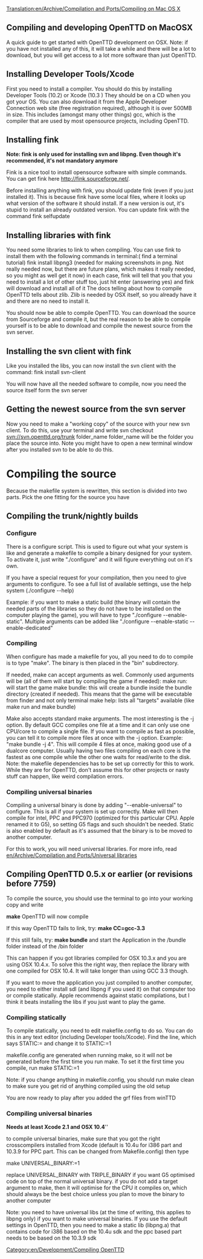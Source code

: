 [[Translation:en/Archive/Compilation and Ports/Compiling on Mac OS X]]
{{en/Warning|If you installed iconv-dev using fink, make sure that you have at least version 1.11 or filenames/file access (savegames, scenarios...) will not correctly}}

[[Category:en/Development/Compiling OpenTTD]]

==Compiling and developing OpenTTD on MacOSX==
A quick guide to get started with OpenTTD development on OSX.
Note: if you have not installed any of this, it will take a while and there will be a lot to download, but you will get access to a lot more software than just OpenTTD.

==Installing Developer Tools/Xcode==
First you need to install a compiler. You should do this by installing Developer Tools (10.2) or Xcode (10.3 )
They should be on a CD when you got your OS. You can also download it from the Apple Developer Connection web site (free registration required), although it is over 500MB in size. This includes (amongst many other things) gcc, which is the compiler that are used by most opensource projects, including OpenTTD.

==Installing fink==
'''Note: fink is only used for installing svn and libpng. Even though it's recommended, it's not mandatory anymore'''

Fink is a nice tool to install opensource software with simple commands. You can get fink here http://fink.sourceforge.net/.

Before installing anything with fink, you should update fink (even if you just installed it). This is because fink have some local files, where it looks up what version of the software it should install. If a new version is out, it's stupid to install an already outdated version. You can update fink with the command
fink selfupdate

==Installing libraries with fink==
You need some libraries to link to when compiling. You can use fink to install them with the following commands in terminal:({{en/Todo}} find a terminal tutorial)
fink install libpng3 (needed for making screenshots in png. Not really needed now, but there are future plans, which makes it really needed, so you might as well get it now)
in each case, fink will tell that you that you need to install a lot of other stuff too, just hit enter (answering yes) and fink will download and install all of it
The docs telling about how to compile OpenTTD tells about zlib. Zlib is needed by OSX itself, so you already have it and there are no need to install it.


You should now be able to compile OpenTTD. You can download the source from Sourceforge and compile it, but the real reason to be able to compile yourself is to be able to download and compile the newest source from the svn server.

==Installing the svn client with fink==
Like you installed the libs, you can now install the svn client with the command:
fink install svn-client

You will now have all the needed software to compile, now you need the source itself form the svn server

==Getting the newest source from the svn server==
Now you need to make a "working copy" of the source with your new svn client. To do this, use your terminal and write
svn checkout svn://svn.openttd.org/trunk folder_name
folder_name will be the folder you place the source into. Note you might have to open a new terminal window after you installed svn to be able to do this.

= Compiling the source =
Because the makefile system is rewritten, this section is divided into two parts. Pick the one fitting for the source you have
==Compiling the trunk/nightly builds==
===Configure===
There is a configure script. This is used to figure out what your system is like and generate a makefile to compile a binary designed for your system. To activate it, just write "./configure" and it will figure everything out on it's own.

If you have a special request for your compilation, then you need to give arguments to configure. To see a full list of available settings, use the help system (./configure --help)

Example: if you want to make a static build (the binary will contain the needed parts of the libraries so they do not have to be installed on the computer playing the game), you will have to type "./configure --enable-static". Multiple arguments can be added like "./configure --enable-static --enable-dedicated"

===Compiling===
When configure has made a makefile for you, all you need to do to compile is to type "make". The binary is then placed in the "bin" subdirectory.

If needed, make can accept arguments as well. Commonly used arguments will be (all of them will start by compiling the game if needed):
make run: will start the game
make bundle: this will create a bundle inside the bundle directory (created if needed). This means that the game will be executable from finder and not only terminal
make help: lists all "targets" available (like make run and make bundle)

Make also accepts standard make arguments. The most interesting is the -j option. By default GCC compiles one file at a time and it can only use one CPU/core to compile a single file. If you want to compile as fast as possible, you can tell it to compile more files at once with the -j option. Example: "make bundle -j 4". This will compile 4 files at once, making good use of a dualcore computer. Usually having two files compiling on each core is the fastest as one compile while the other one waits for read/write to the disk.
Note: the makefile dependencies has to be set up correctly for this to work. While they are for OpenTTD, don't assume this for other projects or nasty stuff can happen, like weird compilation errors.

===Compiling universal binaries===
Compiling a universal binary is done by adding "--enable-universal" to configure. This is all if your system is set up correctly.
Make will then compile for intel, PPC and PPC970 (optimized for this particular CPU. Apple renamed it to G5), so setting G5 flags and such shouldn't be needed. Static is also enabled by default as it's assumed that the binary is to be moved to another computer.

For this to work, you will need universal libraries. For more info, read [[en/Archive/Compilation and Ports/Universal libraries]]

==Compiling OpenTTD 0.5.x or earlier (or revisions before 7759)==
To compile the source, you should use the terminal to go into your working copy and write

'''make'''
OpenTTD will now compile


If this way OpenTTD fails to link, try:
'''make CC=gcc-3.3'''

If this still fails, try:
'''make bundle''' and start the Application in the /bundle folder instead of the /bin folder

This can happen if you got libraries compiled for OSX 10.3.x and you are using OSX 10.4.x. To solve this the right way, then replace the library with one compiled for OSX 10.4. It will take longer than using GCC 3.3 though.

If you want to move the application you just compiled to another computer, you need to either install sdl (and libpng if you used it) on that computer too or compile statically. Apple recommends against static compilations, but I think it beats installing the libs if you just want to play the game.

===Compiling statically===
To compile statically, you need to edit makefile.config to do so. You can do this in any text editor (including Developer tools/Xcode). Find the line, which says
STATIC:=
and change it to
STATIC:=1

makefile.config are generated when running make, so it will not be generated before the first time you run make. To set it the first time you  compile, run
make STATIC:=1

Note: if you change anything in makefile.config, you should run
make clean
to make sure you get rid of anything compiled using the old setup

You are now ready to play after you added the grf files from winTTD

===Compiling universal binaries===
'''Needs at least Xcode 2.1 and OSX 10.4'''''

to compile universal binaries, make sure that you got the right crosscompilers installed from Xcode (default is 10.4u for i386 part and 10.3.9 for PPC part. This can be changed from Makefile.config)
then type

make UNIVERSAL_BINARY:=1

replace UNIVERSAL_BINARY with TRIPLE_BINARY if you want G5 optimised code on top of the normal universal binary.
if you do not add a target argument to make, then it will optimise for the CPU it compiles on, which should always be the best choice unless you plan to move the binary to another computer

Note: you need to have universal libs (at the time of writing, this applies to libpng only) if you want to make universal binaries. If you use the default settings in OpenTTD, then you need to make a static lib (libpng.a) that contains code for i386 based on the 10.4u sdk and the ppc based part needs to be based on the 10.3.9 sdk